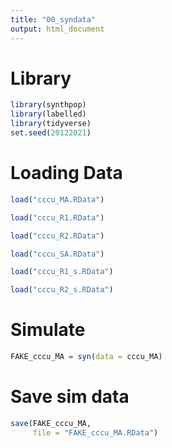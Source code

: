 ```yaml
---
title: "00_syndata"
output: html_document
---
```


# Library
```r
library(synthpop)
library(labelled)
library(tidyverse)
set.seed(20122021)
```

# Loading Data
```r
load("cccu_MA.RData")

load("cccu_R1.RData")

load("cccu_R2.RData")

load("cccu_SA.RData")

load("cccu_R1_s.RData")

load("cccu_R2_s.RData")
```

# Simulate
```r
FAKE_cccu_MA = syn(data = cccu_MA)
```


# Save sim data
```r
save(FAKE_cccu_MA,
     file = "FAKE_cccu_MA.RData")
```


